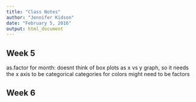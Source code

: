 ```yaml
---
title: "Class Notes"
author: "Jennifer Kidson"
date: "February 5, 2016"
output: html_document
---
```


## Week 5

as.factor for month:
doesnt think of box plots as x vs y graph, so it needs the x axis to be categorical
categories for colors might need to be factors

## Week 6

